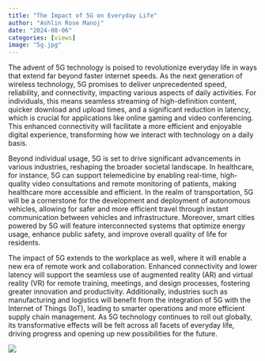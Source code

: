```yaml
---
title: "The Impact of 5G on Everyday Life"
author: "Ashlin Rose Manoj"
date: "2024-08-06"
categories: [views]
image: "5g.jpg"
---
```


The advent of 5G technology is poised to revolutionize everyday life in ways that extend far beyond faster internet speeds. As the next generation of wireless technology, 5G promises to deliver unprecedented speed, reliability, and connectivity, impacting various aspects of daily activities. For individuals, this means seamless streaming of high-definition content, quicker download and upload times, and a significant reduction in latency, which is crucial for applications like online gaming and video conferencing. This enhanced connectivity will facilitate a more efficient and enjoyable digital experience, transforming how we interact with technology on a daily basis.

Beyond individual usage, 5G is set to drive significant advancements in various industries, reshaping the broader societal landscape. In healthcare, for instance, 5G can support telemedicine by enabling real-time, high-quality video consultations and remote monitoring of patients, making healthcare more accessible and efficient. In the realm of transportation, 5G will be a cornerstone for the development and deployment of autonomous vehicles, allowing for safer and more efficient travel through instant communication between vehicles and infrastructure. Moreover, smart cities powered by 5G will feature interconnected systems that optimize energy usage, enhance public safety, and improve overall quality of life for residents.

The impact of 5G extends to the workplace as well, where it will enable a new era of remote work and collaboration. Enhanced connectivity and lower latency will support the seamless use of augmented reality (AR) and virtual reality (VR) for remote training, meetings, and design processes, fostering greater innovation and productivity. Additionally, industries such as manufacturing and logistics will benefit from the integration of 5G with the Internet of Things (IoT), leading to smarter operations and more efficient supply chain management. As 5G technology continues to roll out globally, its transformative effects will be felt across all facets of everyday life, driving progress and opening up new possibilities for the future.

![](5g2.jpg)
